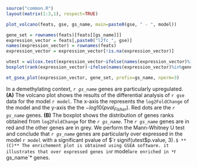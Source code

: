 
```r
source("common.R")
layout(matrix(1:3,1), respect=TRUE)

plot_volcano(feats, gse, gs_name, main=paste0(gse, " - ", model))

gene_set = rownames(feats)[feats[[gs_name]]]
expression_vector = feats[,paste0("l2fc_", gse)]
names(expression_vector) = rownames(feats)
expression_vector = expression_vector[!is.na(expression_vector)]

utest = wilcox.test(expression_vector~ifelse(names(expression_vector)%in%gene_set, gs_name, "others"), las=2)
boxplot(rank(expression_vector)~ifelse(names(expression_vector)%in%gene_set, gs_name, "others"), main=paste0("Mann-Whitney U test (pval=", signif(utest$p.value, 3), ")"), ylab=paste0("rank(log2FoldChange)"), xlab="", col=adjustcolor(c("red", "grey"), alpha.f=.5))  

et_gsea_plot(expression_vector, gene_set, prefix=gs_name, nperm=3)

```


In a demethylating context, *`r gs_name`* genes are particularly upregulated.
**(A)** The volcano plot shows the results of the differential analysis of `r gse` data for the model `r model`. The x-axis the represents the `log2FoldChange` of the model and the y-axis the the $-log10(pval_{Fisher})$. Red dots are the *`r gs_name`* genes.
**(B)** The boxplot shows the distribution of genes ranks obtained from `log2FoldChange` for the *`r gs_name`*. The *`r gs_name`* genes are in red and the other genes are in grey. We perform the Mann-Whitney U test and conclude that *`r gs_name`* genes are particularly over expressed in the model `r model` with a significant pvalue of $`r signif(utest$p.value, 3)`.$
**(C)** The enrichement plot is obtained using GSEA software. it illustrates that over expressed genes in `r model` are enriched in *`r gs_name`* genes.
